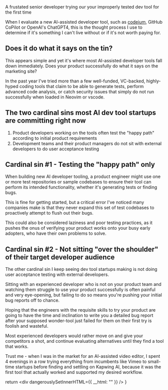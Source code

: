 <figcaption>A frustated senior developer trying our your improperly tested dev tool for the first time</figcaption>

When I evaluate a new AI-assisted developer tool, such as [codeium](/blog/codeium-review), GitHub CoPilot or OpenAI's ChatGPT4, this is the thought process I use to determine if it's something I can't live without or if 
it's not worth paying for.

## Does it do what it says on the tin?

This appears simple and yet it's where most AI-assisted developer tools fall down immediately. Does your product successfully do what it says on the marketing site? 

In the past year I've tried more than a few well-funded, VC-backed, 
highly-hyped coding tools that claim to be able to generate tests, perform advanced code analysis, or catch security issues that simply do not run successfully when loaded in Neovim or vscode. 

<ConsultingCTA />

## The two cardinal sins most AI dev tool startups are committing right now

1. Product developers working on the tools often test the "happy path" according to initial product requirements 
1. Development teams and their product managers do not sit with external developers to do user acceptance testing

## Cardinal sin #1 - Testing the "happy path" only 

When building new AI developer tooling, a product engineer might use one or more test repositories or sample codebases to ensure their tool can perform its intended functionality, whether it's generating tests or finding bugs. 

This is fine for getting started, but a critical error I've noticed many companies make is that they never expand this set of test codebases to proactively attempt to flush out their bugs. 

This could also be considered laziness and poor testing practices, as it pushes the onus of verifying your product works onto your busy early adopters, 
who have their own problems to solve. 

## Cardinal sin #2 - Not sitting "over the shoulder" of their target developer audience

The other cardinal sin I keep seeing dev tool startups making is not doing user acceptance testing with external developers. 

Sitting with an experienced developer who is not on your product team and watching them struggle to use your product successfully is often painful and very 
eye-opening, but failing to do so means you're pushing your initial bug reports off to chance. 

<ConsultingCTA />

Hoping that the engineers with the requisite skills to try your product are going to have the time and inclination to write you a detailed bug report after your supposed wonder-tool just 
failed for them on their first try is foolish and wasteful.

Most experienced developers would rather move on and give your competitors a shot, and continue evaluating alternatives until they find a tool that works. 

Trust me - when I was in the market for an AI-assisted video editor, I spent 4 evenings in a row trying everything from incumbents
like Vimeo to small-time startups before finding and settling on Kapwing AI, because it was the first tool that actually worked and supported my desired workflow. 


  return <div dangerouslySetInnerHTML={{ __html: "" }} />
}
